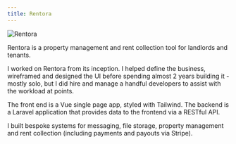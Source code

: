 ```yaml
---
title: Rentora
---
```


<Browser url="https://rentora.co.uk/">
    <Image src={homepage} alt="Rentora" />
</Browser>

Rentora is a property management and rent collection tool for landlords and
tenants.

I worked on Rentora from its inception. I helped define the business, wireframed
and designed the UI before spending almost 2 years building it - mostly solo,
but I did hire and manage a handful developers to assist with the workload at
points.

The front end is a Vue single page app, styled with Tailwind. The backend is a
Laravel application that provides data to the frontend via a RESTful API.

I built bespoke systems for messaging, file storage, property management and
rent collection (including payments and payouts via Stripe).

